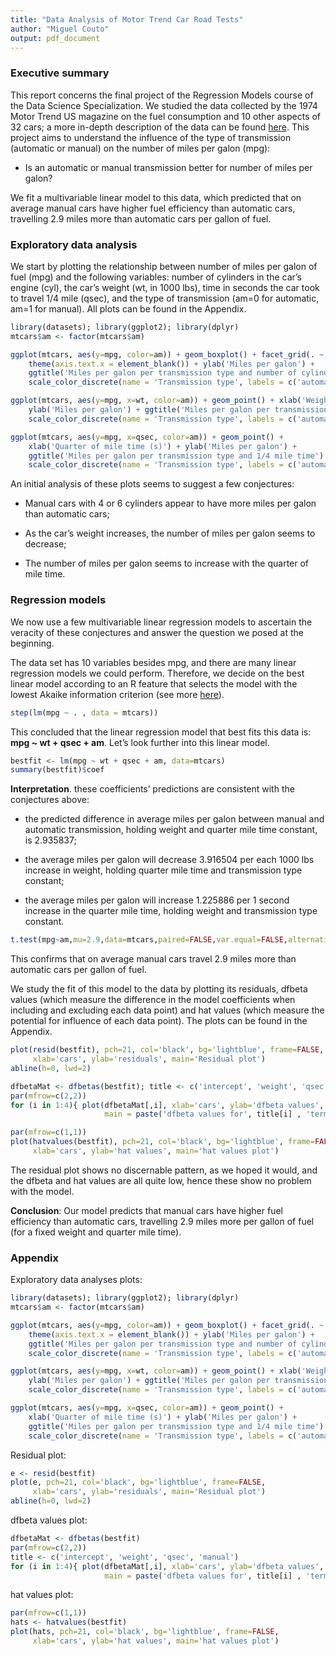 ```yaml
---
title: "Data Analysis of Motor Trend Car Road Tests"
author: "Miguel Couto"
output: pdf_document
---
```


### Executive summary

This report concerns the final project of the Regression Models course of the Data Science Specialization. We studied the data collected by the 1974 Motor Trend US magazine on the fuel consumption and 10 other aspects of 32 cars; a more in-depth description of the data can be found [here](https://stat.ethz.ch/R-manual/R-patched/library/datasets/html/mtcars.html). This project aims to understand the influence of the type of transmission (automatic or manual) on the number of miles per galon (mpg):

* Is an automatic or manual transmission better for number of miles per galon?

We fit a multivariable linear model to this data, which predicted that on average manual cars have higher fuel efficiency than automatic cars, travelling 2.9 miles more than automatic cars per gallon of fuel.


### Exploratory data analysis

We start by plotting the relationship between number of miles per galon of fuel (mpg) and the following variables: number of cylinders in the car's engine (cyl), the car's weight (wt, in 1000 lbs), time in seconds the car took to travel 1/4 mile (qsec), and the type of transmission (am=0 for automatic, am=1 for manual). All plots can be found in the Appendix.

```r
library(datasets); library(ggplot2); library(dplyr)
mtcars$am <- factor(mtcars$am)

ggplot(mtcars, aes(y=mpg, color=am)) + geom_boxplot() + facet_grid(. ~ cyl) +
    theme(axis.text.x = element_blank()) + ylab('Miles per galon') +
    ggtitle('Miles per galon per transmission type and number of cylinders') +
    scale_color_discrete(name = 'Transmission type', labels = c('automatic', 'manual'))

ggplot(mtcars, aes(y=mpg, x=wt, color=am)) + geom_point() + xlab('Weight (1000 lbs)') +
    ylab('Miles per galon') + ggtitle('Miles per galon per transmission type and weight')+
    scale_color_discrete(name = 'Transmission type', labels = c('automatic', 'manual'))

ggplot(mtcars, aes(y=mpg, x=qsec, color=am)) + geom_point() +
    xlab('Quarter of mile time (s)') + ylab('Miles per galon') +
    ggtitle('Miles per galon per transmission type and 1/4 mile time') +
    scale_color_discrete(name = 'Transmission type', labels = c('automatic', 'manual'))
```

An initial analysis of these plots seems to suggest a few conjectures:

* Manual cars with 4 or 6 cylinders appear to have more miles per galon than automatic cars;

* As the car's weight increases, the number of miles per galon seems to decrease;

* The number of miles per galon seems to increase with the quarter of mile time.


### Regression models

We now use a few multivariable linear regression models to ascertain the veracity of these conjectures and answer the question we posed at the beginning.

The data set has 10 variables besides mpg, and there are many linear regression models we could perform. Therefore, we decide on the best linear model according to an R feature that selects the model with the lowest Akaike information criterion (see more [here](https://en.wikipedia.org/wiki/Akaike_information_criterion)).

```r
step(lm(mpg ~ . , data = mtcars))
```

This concluded that the linear regression model that best fits this data is: **mpg ~ wt + qsec + am**. Let's look further into this linear model.

```r
bestfit <- lm(mpg ~ wt + qsec + am, data=mtcars)
summary(bestfit)$coef
```

**Interpretation**. these coefficients' predictions are consistent with the conjectures above:

* the predicted difference in average miles per galon between manual and automatic transmission, holding weight and quarter mile time constant, is 2.935837;

* the average miles per galon will decrease 3.916504 per each 1000 lbs increase in weight, holding quarter mile time and transmission type constant;

* the average miles per galon  will increase 1.225886 per 1 second increase in the quarter mile time, holding weight and transmission type constant.

```r
t.test(mpg~am,mu=2.9,data=mtcars,paired=FALSE,var.equal=FALSE,alternative='less')$p.value
```

This confirms that on average manual cars travel 2.9 miles more than automatic cars per gallon of fuel.

We study the fit of this model to the data by plotting its residuals, dfbeta values (which measure the difference in the model coefficients when including and excluding each data point) and hat values (which measure the potential for influence of each data point). The plots can be found in the Appendix.

```r
plot(resid(bestfit), pch=21, col='black', bg='lightblue', frame=FALSE,
     xlab='cars', ylab='residuals', main='Residual plot')
abline(h=0, lwd=2)

dfbetaMat <- dfbetas(bestfit); title <- c('intercept', 'weight', 'qsec', 'manual')
par(mfrow=c(2,2))
for (i in 1:4){ plot(dfbetaMat[,i], xlab='cars', ylab='dfbeta values',
                     main = paste('dfbeta values for', title[i] , 'term')) }

par(mfrow=c(1,1))
plot(hatvalues(bestfit), pch=21, col='black', bg='lightblue', frame=FALSE,
     xlab='cars', ylab='hat values', main='hat values plot')
```

The residual plot shows no discernable pattern, as we hoped it would, and the dfbeta and hat values are all quite low, hence these show no problem with the model.


**Conclusion**: Our model predicts that manual cars have higher fuel efficiency than automatic cars, travelling 2.9 miles more per gallon of fuel (for a fixed weight and quarter mile time).



### Appendix

Exploratory data analyses plots:

```r
library(datasets); library(ggplot2); library(dplyr)
mtcars$am <- factor(mtcars$am)

ggplot(mtcars, aes(y=mpg, color=am)) + geom_boxplot() + facet_grid(. ~ cyl) +
    theme(axis.text.x = element_blank()) + ylab('Miles per galon') +
    ggtitle('Miles per galon per transmission type and number of cylinders') +
    scale_color_discrete(name = 'Transmission type', labels = c('automatic', 'manual'))

ggplot(mtcars, aes(y=mpg, x=wt, color=am)) + geom_point() + xlab('Weight (1000 lbs)') +
    ylab('Miles per galon') + ggtitle('Miles per galon per transmission type and weight')+
    scale_color_discrete(name = 'Transmission type', labels = c('automatic', 'manual'))

ggplot(mtcars, aes(y=mpg, x=qsec, color=am)) + geom_point() +
    xlab('Quarter of mile time (s)') + ylab('Miles per galon') +
    ggtitle('Miles per galon per transmission type and 1/4 mile time') +
    scale_color_discrete(name = 'Transmission type', labels = c('automatic', 'manual'))
```

Residual plot:

```r
e <- resid(bestfit)
plot(e, pch=21, col='black', bg='lightblue', frame=FALSE,
     xlab='cars', ylab='residuals', main='Residual plot')
abline(h=0, lwd=2)
```

dfbeta values plot:

```r
dfbetaMat <- dfbetas(bestfit)
par(mfrow=c(2,2))
title <- c('intercept', 'weight', 'qsec', 'manual')
for (i in 1:4){ plot(dfbetaMat[,i], xlab='cars', ylab='dfbeta values',
                     main = paste('dfbeta values for', title[i] , 'term')) }
```

hat values plot:

```r
par(mfrow=c(1,1))
hats <- hatvalues(bestfit)
plot(hats, pch=21, col='black', bg='lightblue', frame=FALSE,
     xlab='cars', ylab='hat values', main='hat values plot')
```

